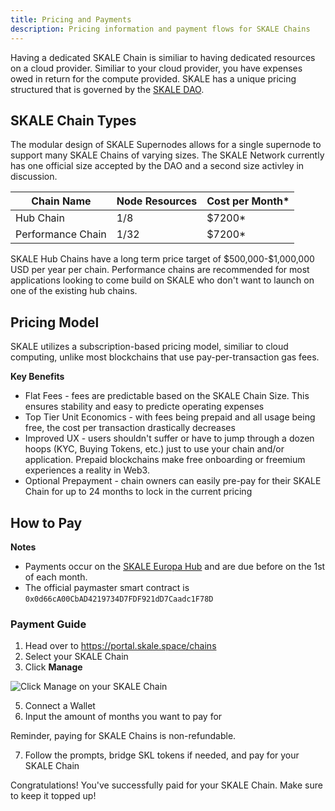 ```yaml
---
title: Pricing and Payments
description: Pricing information and payment flows for SKALE Chains
---
```



Having a dedicated SKALE Chain is similiar to having dedicated resources on a cloud provider.
Similiar to your cloud provider, you have expenses owed in return for the compute provided.
SKALE has a unique pricing structured that is governed by the [SKALE DAO](https://snapshot.box/#/s:skale.eth).

## SKALE Chain Types

The modular design of SKALE Supernodes allows for a single supernode to support many SKALE Chains of varying sizes.
The SKALE Network currently has one official size accepted by the DAO and a second size activley in discussion.

| Chain Name | Node Resources | Cost per Month*|
| - | - | - |
| Hub Chain | 1/8 | $7200* |
| Performance Chain | 1/32 | $7200* |

<Aside type="note">
SKALE Hub Chains have a long term price target of $500,000-$1,000,000 USD per year per chain.
Performance chains are recommended for most applications looking to come build on SKALE who don't
want to launch on one of the existing hub chains.
</Aside>

## Pricing Model

SKALE utilizes a subscription-based pricing model, similiar to cloud computing, unlike most blockchains that use pay-per-transaction gas fees.

**Key Benefits**

- Flat Fees - fees are predictable based on the SKALE Chain Size. This ensures stability and easy to predicte operating expenses
- Top Tier Unit Economics - with fees being prepaid and all usage being free, the cost per transaction drastically decreases
- Improved UX - users shouldn't suffer or have to jump through a dozen hoops (KYC, Buying Tokens, etc.) just to use your chain and/or application. Prepaid blockchains make free onboarding or freemium experiences a reality in Web3.
- Optional Prepayment - chain owners can easily pre-pay for their SKALE Chain for up to 24 months to lock in the current pricing

## How to Pay

**Notes**
- Payments occur on the [SKALE Europa Hub](https://portal.skale.space/chains/europa) and are due before on the 1st of each month.
- The official paymaster smart contract is `0x0d66cA00CbAD4219734D7FDF921dD7Caadc1F78D`

### Payment Guide
1. Head over to https://portal.skale.space/chains
2. Select your SKALE Chain
3. Click **Manage**

![Click Manage on your SKALE Chain](../../../assets/run-a-skale-chain/payments-manage-button.png)

5. Connect a Wallet
6. Input the amount of months you want to pay for
<Aside type="caution">
Reminder, paying for SKALE Chains is non-refundable.
</Aside>

7. Follow the prompts, bridge SKL tokens if needed, and pay for your SKALE Chain

<Aside title="Congrats" type="note">
Congratulations! You've successfully paid for your SKALE Chain. Make sure to keep it topped up!
</Aside>
